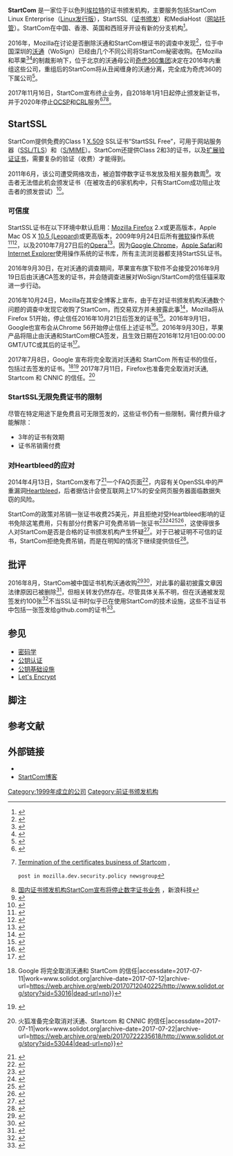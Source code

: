 {{noteTA
|G1 = IT
|1 = zh-hans: 埃拉特; zh-hant: 艾拉特;
}}
{{Infobox company
| name = StartCom Ltd.
| type = [[私人公司|私人公司]]
| foundation = {{Start date and age|1999}}
| founder = Eddy Nigg<ref>{{cite web|url=http://www.theregister.co.uk/2016/10/10/heads_roll_as_qihoo_360_moves_to_end_wosign_startcom_certificate_row/|publisher=[[The_Register|The Register]]|title=Heads roll as Qihoo 360 moves to end WoSign, StartCom certificate row|date=2016-10-10|access-date=2016-12-10|first=Richard|last=Chirgwin|language=en|archive-date=2016-12-20|archive-url=https://web.archive.org/web/20161220093837/http://www.theregister.co.uk/2016/10/10/heads_roll_as_qihoo_360_moves_to_end_wosign_startcom_certificate_row/|dead-url=no}}</ref>
| location = [[中华人民共和国|中国]][[北京|北京]]
| area_served = 全球
| key_people = Iñigo Barreira（CEO），谭晓生（主席），杨卿
| industry = {{tsl|en|Internet security|互联网安全}}，[[公钥基础设施|公钥基础设施]]
| owner = 奇虎360集团
| parent = StartCom CA Ltd.（英国），StartCom CA Ltd.（香港）
| website = {{URL|https://www.startcom.org}}
}}'''StartCom''' 是一家位于以色列[[埃拉特|埃拉特]]的证书颁发机构，主要服务包括StartCom Linux Enterprise（[[Linux发行版|Linux发行版]]），StartSSL（[[数字证书认证机构|证书颁发]]）和MediaHost（[[網頁寄存服務|网站托管]]）。StartCom在中国、香港、英国和西班牙开设有新的分支机构<ref>{{Cite web |url=https://www.startssl.com/AboutUS |title=About StartCom |accessdate=2016-06-07 |date=Apr 26, 2016 |publisher=[[The_Register|The Register]] |language=en |deadurl=yes |archiveurl=https://web.archive.org/web/20160625001732/https://www.startssl.com/AboutUS |archivedate=2016-06-25 }}</ref>。

2016年，Mozilla在讨论是否删除沃通和StartCom根证书的调查中发现<ref name="mozilla2016">{{Cite web|url=https://docs.google.com/document/d/1C6BlmbeQfn4a9zydVi2UvjBGv6szuSB4sMYUcVrR8vQ/edit|title=WoSign and StartCom|accessdate=2016-10-25|author=Mozilla|date=2016-10-10|language=en|archive-date=2017-12-03|archive-url=https://web.archive.org/web/20171203091824/https://docs.google.com/document/d/1C6BlmbeQfn4a9zydVi2UvjBGv6szuSB4sMYUcVrR8vQ/edit|dead-url=no}}</ref>，位于中国深圳的[[沃通|沃通]]（WoSign）已经由几个不同公司将StartCom秘密收购{{efn|name=structure201610|2016年10月的架构：WoSign CA Limited Hong-Kong → StartCom CA Limited（香港）→ StartCom CA Limited（英国）}}。在Mozilla和苹果<ref name="appleios">{{Cite web|url=https://support.apple.com/en-us/HT204132|title=Blocking Trust for WoSign CA Free SSL Certificate G2 (IOS)|author=apple|date=2016-09-30|language=en|accessdate=2017-02-25|archive-date=2017-04-06|archive-url=https://web.archive.org/web/20170406155516/https://support.apple.com/en-us/HT204132|dead-url=no}}</ref><ref name="applemacos">{{Cite web|url=https://support.apple.com/en-us/HT202858|title=Blocking Trust for WoSign CA Free SSL Certificate G2 (MacOS)|author=apple|date=2016-09-30|language=en|accessdate=2017-02-25|archive-date=2017-01-30|archive-url=https://web.archive.org/web/20170130015524/https://support.apple.com/en-us/HT202858|dead-url=no}}</ref>的制裁影响下，位于北京的沃通母公司[[奇虎360|奇虎360集团]]决定在2016年内重组这些公司，重组后的StartCom将从丑闻缠身的沃通分离，完全成为奇虎360的下属公司{{efn|name=structure201612|2016年10月时的计划架构，2016年底前实施：奇虎360公司链 → 奇飛國際發展有限公司（香港） → StartCom CA Ltd. （香港），StartCom CA香港完全持有StartCom（瑞士）和StartCom CA Ltd.（英国），后者依次持有StartCom Ltd.（以色列）和StartCom CA Ltd.（西班牙）}}<ref name="remediation">{{Cite web |url=https://www.startssl.com/report/StartCom_Remediation_Plan_14102016.pdf |title=StartCom Remediation Plan |accessdate=2016-10-25 |author=Qihoo 360 Group |date=2016-10-14 |language=en |deadurl=yes |archiveurl=https://web.archive.org/web/20161026080249/https://www.startssl.com/report/StartCom_Remediation_Plan_14102016.pdf |archivedate=2016-10-26 }}</ref>。

2017年11月16日，StartCom宣布终止业务，自2018年1月1日起停止颁发新证书，并于2020年停止[[OCSP|OCSP]]和[[证书吊销列表|CRL]]服务<ref>{{Cite web|url=https://www.startcomca.com/index/News/newDetail?date=20171116|title=StartSSL™ Certificates & Public Key Infrastructure|website=www.startcomca.com|language=en|access-date=2017-11-17|archive-url=https://web.archive.org/web/20171201171612/https://www.startcomca.com/index/News/newDetail?date=20171116|archive-date=2017-12-01|dead-url=yes}}</ref><ref>[https://groups.google.com/forum/#!topic/mozilla.dev.security.policy/LM1SpKHJ-oc Termination of the certificates business of Startcom] {{Wayback|url=https://groups.google.com/forum/#!topic/mozilla.dev.security.policy/LM1SpKHJ-oc |date=20191207213542 }},
 post in mozilla.dev.security.policy newsgroup</ref><ref>[http://tech.sina.com.cn/i/2017-11-20/doc-ifynwxum6288539.shtml 国内证书颁发机构StartCom宣布将停止数字证书业务] {{Wayback|url=http://tech.sina.com.cn/i/2017-11-20/doc-ifynwxum6288539.shtml |date=20171120035831 }}，新浪科技</ref>。

== StartSSL ==
StartCom提供免费的Class 1 [[X.509|X.509]] SSL证书“StartSSL Free”，可用于网站服务器（[[傳輸層安全協議|SSL/TLS]]）和{{tsl|en|E-mail encryption|电子邮件加密}}（[[S/MIME|S/MIME]]）。StartCom还提供Class 2和3的证书，以及[[扩展验证证书|扩展验证证书]]，需要复杂的验证（收费）才能得到。

2011年6月，该公司遭受网络攻击，被迫暂停数字证书发放及相关服务数周<ref>{{Cite web|url=http://www.theregister.co.uk/2011/06/21/startssl_security_breach/|title=Web authentication authority suffers security breach|accessdate=2012-01-14|date=2011-06-26|publisher=[[The_Register|The Register]]|language=en|archive-date=2012-01-04|archive-url=https://web.archive.org/web/20120104225508/http://www.theregister.co.uk/2011/06/21/startssl_security_breach/|dead-url=no}}</ref>。攻击者无法借此机会颁发证书（在被攻击的6家机构中，只有StartCom成功阻止攻击者的颁发尝试）<ref>{{Cite web |url=http://www.informationweek.com/security/attacks/how-startcom-foiled-comodohacker-4-lesso/231601037 |title=How StartCom Foiled Comodohacker: 4 Lessons |accessdate=2012-12-20 |date=2011-09-08 |publisher={{tsl|en|InformationWeek}} |language=en |deadurl=yes |archiveurl=https://web.archive.org/web/20130103030451/http://www.informationweek.com/security/attacks/how-startcom-foiled-comodohacker-4-lesso/231601037 |archivedate=2013-01-03 }}</ref>。

=== 可信度 ===
StartSSL证书在以下环境中默认启用：[[Firefox|Mozilla Firefox]] 2.x或更高版本，Apple Mac OS X [[Mac_OS_X_Leopard|10.5 (Leopard)]]或更高版本，2009年9月24日后所有[[微软|微软]]操作系统<ref>{{Cite web|url=http://www.startcom.org/?app=14&rel=33|title=Microsoft Adds Support for StartCom Certificates|accessdate=2011-01-14|date=2009-09-24|format=新闻稿|publisher=StartCom.org|language=en|deadurl=yes|archiveurl=https://web.archive.org/web/20110717142400/http://www.startcom.org/?app=14&rel=33|archivedate=2011-07-17}}</ref><ref>{{Cite web|url=http://www.sophos.com/blogs/chetw/g/2009/09/27/microsoft-updates-root-certs-startcom/|title=Microsoft updates trusted root certs to include StartCom|date=2009-09-27|publisher=Sophos.com Naked Security blog|language=en}}</ref>，以及2010年7月27日后的[[Opera電腦瀏覽器|Opera]]<ref>{{Cite web|url=http://my.opera.com/rootstore/blog/2010/07/28/new-roots-new-ev-and-a-new-public-suffix-file|title=New Roots, new EV, and a new Public Suffix file|publisher=Opera.com Rootstore blog|language=en|accessdate=2017-02-25|archive-date=2010-08-01|archive-url=https://web.archive.org/web/20100801232344/http://my.opera.com/rootstore/blog/2010/07/28/new-roots-new-ev-and-a-new-public-suffix-file|dead-url=no}}</ref>。因为[[Google_Chrome|Google Chrome]]，[[Safari|Apple Safari]]和[[Internet_Explorer|Internet Explorer]]使用操作系统的证书库，所有主流浏览器都支持StartSSL证书。

2016年9月30日，在对沃通的调查期间，苹果宣布旗下软件不会接受2016年9月19日后由沃通CA签发的证书，并会随调查进展对WoSign/StartCom的信任锚采取进一步行动。

2016年10月24日，Mozilla在其安全博客上宣布，由于在对证书颁发机构沃通数个问题的调查中发现它收购了StartCom，而交易双方并未披露此事<ref name="mozillawiki">{{Cite web|url=https://wiki.mozilla.org/CA:WoSign_Issues|title=CA:WoSign Issues - MozillaWiki|accessdate=2016-10-25|language=en|archive-date=2016-10-28|archive-url=https://web.archive.org/web/20161028085410/https://wiki.mozilla.org/CA:WoSign_Issues|dead-url=no}}</ref>，Mozilla将从Firefox 51开始，停止信任2016年10月21日后签发的证书<ref>{{Cite web|url=https://blog.mozilla.org/security/2016/10/24/distrusting-new-wosign-and-startcom-certificates/|title=Distrusting New WoSign and StartCom Certificates|accessdate=2016-10-25|date=2016-10-24|language=en|archive-date=2016-10-25|archive-url=https://web.archive.org/web/20161025175628/https://blog.mozilla.org/security/2016/10/24/distrusting-new-wosign-and-startcom-certificates/|dead-url=no}}</ref>。2016年9月1日，Google也宣布会从Chrome 56开始停止信任上述证书<ref>{{Cite news|url=https://security.googleblog.com/2016/10/distrusting-wosign-and-startcom.html|title=Distrusting WoSign and StartCom Certificates|newspaper=Google Online Security Blog|accessdate=2016-11-02|language=en|archive-date=2016-11-01|archive-url=https://web.archive.org/web/20161101230053/https://security.googleblog.com/2016/10/distrusting-wosign-and-startcom.html|dead-url=no}}</ref>。2016年9月30日，苹果产品将阻止由沃通和StartCom根CA签发，且生效日期在2016年12月1日00:00:00 GMT/UTC或其后的证书<ref>{{Cite news|url=https://support.apple.com/en-us/HT204132|title=Lists of available trusted root certificates in iOS|newspaper=Apple Support Web Site|accessdate=2016-12-01|language=en|archive-date=2016-11-29|archive-url=https://web.archive.org/web/20161129150700/https://support.apple.com/en-us/HT204132|dead-url=no}}</ref>。

2017年7月8日，Google 宣布将完全取消对沃通和 StartCom 所有证书的信任，包括过去签发的证书。<ref>{{Cite web|url=http://www.solidot.org/story?sid=53016|title=Solidot {{!}} Google 将完全取消沃通和 StartCom 的信任|accessdate=2017-07-11|work=www.solidot.org|archive-date=2017-07-12|archive-url=https://web.archive.org/web/20170712040225/http://www.solidot.org/story?sid=53016|dead-url=no}}</ref><ref>{{Cite web|url=https://groups.google.com/a/chromium.org/forum/#!topic/net-dev/FKXe-76GO8Y|title=Google 网上论坛|accessdate=2017-07-11|work=groups.google.com|archive-date=2013-05-23|archive-url=https://web.archive.org/web/20130523081122/http://groups.google.com/a/chromium.org/group/chromium-os-dev/browse_thread/thread/337cca9a0da59ad6/9354a38894da5df5#!topic/net-dev/FKXe-76GO8Y|dead-url=no}}</ref> 2017年7月11日，Firefox也准备完全取消对沃通, Startcom 和 CNNIC 的信任。<ref>{{Cite web|url=http://www.solidot.org/story?sid=53044|title=Solidot {{!}} 火狐准备完全取消对沃通、Startcom 和 CNNIC 的信任|accessdate=2017-07-11|work=www.solidot.org|archive-date=2017-07-22|archive-url=https://web.archive.org/web/20170722235618/http://www.solidot.org/story?sid=53044|dead-url=no}}</ref>

=== StartSSL无限免费证书的限制 ===
尽管在特定用途下是免费且可无限签发的，这些证书仍有一些限制，需付费升级才能解除：
* 3年的证书有效期
* 证书吊销需付费

=== 对Heartbleed的应对 ===
2014年4月13日，StartCom发布了<ref>{{Cite web|url=https://twitter.com/startssl/status/455264672892342272|title=Twitter / startssl: We released a small FAQ page ...|date=2014-04-13|publisher=StartCom|language=en|accessdate=2017-02-25|archive-date=2017-03-18|archive-url=https://web.archive.org/web/20170318013943/https://twitter.com/startssl/status/455264672892342272|dead-url=no}}</ref>一个FAQ页面<ref name="startcom-heartbleed-faq">{{Cite web|url=https://www.startssl.com/?app=43|title=Heartbleed F.A.Q.|date=2014-04-13|publisher=StartCom|language=en|accessdate=2017-02-25|archive-date=2016-03-07|archive-url=https://web.archive.org/web/20160307120100/http://startssl.com/?app=43|dead-url=no}}</ref>，内容有关OpenSSL中的严重漏洞[[心脏出血漏洞|Heartbleed]]，后者据估计会使互联网上17%的安全网页服务器面临数据失窃的风险。

StartCom的政策对吊销一张证书收费25美元，并且拒绝对受Heartbleed影响的证书免除这笔费用，只有部分付费客户可免费吊销一张证书<ref>{{Cite web|url=https://news.ycombinator.com/item?id=7557845|title=I use StartCom, and I revoked and re-keyed yesterday. In the revocation reason, ... Hacker News|date=2014-04-09|publisher=Geoff|language=en|accessdate=2017-02-25|archive-date=2016-12-03|archive-url=https://web.archive.org/web/20161203061156/https://news.ycombinator.com/item?id=7557845|dead-url=no}}</ref><ref>{{Cite web|url=https://twitter.com/codeawe/status/454504028169584640|title=Twitter / codeawe: @tonylampada @startssl ...|date=2014-04-11|publisher=J. Breitsprecher|language=en|accessdate=2017-02-25|archive-date=2014-04-14|archive-url=https://web.archive.org/web/20140414232301/https://twitter.com/codeawe/status/454504028169584640|dead-url=no}}</ref><ref>{{Cite web |url=https://forum.startcom.org/viewtopic.php?p=8097#p8097 |title=Re: OpenSSL CVE-2014-0160 (aka "Heartbleed") |date=2014-04-09 |publisher=Jan |archiveurl=https://web.archive.org/web/20160404210016/https://forum.startcom.org/viewtopic.php?p=8097#p8097 |archivedate=2016-04-04 |language=en |deadurl=yes |accessdate=2017-02-25 }}</ref><ref name="startcom-heartbleed-5-hours">{{Cite web |url=https://forum.startcom.org/viewtopic.php?p=8101#p8101 |title=Re: OpenSSL CVE-2014-0160 (aka "Heartbleed") |date=2014-04-10 |publisher=arnowelzel |archiveurl=https://web.archive.org/web/20160404030316/https://forum.startcom.org/viewtopic.php?p=8101#p8101 |archivedate=2016-04-04 |language=en |deadurl=yes |accessdate=2017-02-25 }}</ref>，这使得很多人对StartCom是否是合格的证书颁发机构产生怀疑<ref>{{Cite web|url=https://bugzilla.mozilla.org/show_bug.cgi?id=994033|title=Most StartSSL certs will stay compromised|date=2014-04-09|language=en|accessdate=2017-02-25|archive-date=2016-12-03|archive-url=https://web.archive.org/web/20161203061221/https://bugzilla.mozilla.org/show_bug.cgi?id=994033|dead-url=no}}</ref>。对于已被证明不可信的证书，StartCom拒绝免费吊销，而是在明知的情况下继续提供信任<ref>{{Cite web|url=https://revokame.tonylampada.com.br/|title=StartSSL, please revoke me!|date=2014-04-12|archiveurl=https://web.archive.org/web/20140412085458/https://revokame.tonylampada.com.br/|archivedate=2014-04-12|language=en|accessdate=2017-02-25|dead-url=yes}}</ref>。

== 批评 ==
2016年8月，StartCom被中国证书机构沃通收购<ref name="percya-purchase">{{Cite web|url=http://www.percya.com/2016/09/wosigns-secret-purchase-of-startcom.html|title=Thoughts and Observations: WoSign's secret purchase of StartCom; WoSign threatened legal actions over the disclosure|accessdate=2016-09-08|language=en|archive-url=https://web.archive.org/web/20160905173058/http://www.percya.com/2016/09/wosigns-secret-purchase-of-startcom.html|archive-date=2016-09-05|dead-url=yes}}</ref><ref>{{Cite web|url=http://www.percya.com/2016/09/startcom-operated-solely-in-china.html|title=Thoughts and Observations: StartCom operated solely by WoSign in China - an analysis of the new StartCom website|accessdate=2016-09-08|language=en|archive-url=https://web.archive.org/web/20160907132911/http://www.percya.com/2016/09/startcom-operated-solely-in-china.html|archive-date=2016-09-07|dead-url=yes}}</ref>，对此事的最初披露文章因法律原因已被删除<ref>{{Cite web|url=https://www.letsphish.org/?part=about|title=Can you trust them?|accessdate=2017-02-25|work=www.letsphish.org|language=en|archive-date=2016-09-01|archive-url=https://web.archive.org/web/20160901113828/https://www.letsphish.org/?part=about|dead-url=no}}</ref>，但相关转发仍然存在。尽管具体关系不明，但在沃通被发现签发约100张<ref>{{Cite web |url=https://groups.google.com/d/topic/mozilla.dev.security.policy/k9PBmyLCi8I/discussion |title=Google 网上论坛 |accessdate=2017-02-25 |work=groups.google.com |archiveurl=https://archive.is/20170225041206/https://groups.google.com/forum/%23!topic/mozilla.dev.security.policy/k9PBmyLCi8I/discussion%5B1-25%5D |archivedate=2017-02-25 |language=en |deadurl=yes }}</ref>不当SSL证书时似乎已在使用StartCom的技术设施，这些不当证书中包括一张签发给github.com的证书<ref>{{Cite web|url=https://www.schrauger.com/the-story-of-how-wosign-gave-me-an-ssl-certificate-for-github-com|title=The story of how WoSign gave me an SSL certificate for GitHub.com|language=en|accessdate=2017-02-25|archive-date=2017-03-17|archive-url=https://web.archive.org/web/20170317182537/https://www.schrauger.com/the-story-of-how-wosign-gave-me-an-ssl-certificate-for-github-com|dead-url=no}}</ref>。

== 参见 ==
* [[密码学|密码学]]
* [[公開金鑰認證|公钥认证]]
* [[公開金鑰基礎建設|公钥基础设施]]
* [[Let's_Encrypt|Let's Encrypt]]

== 脚注 ==
{{Notelist}}

== 参考文献 ==
{{Reflist|30em}}

== 外部链接 ==
* {{Official website}}
* [https://web.archive.org/web/20100328135712/http://blog.startcom.org/ StartCom博客]

{{奇虎360}}
[[Category:1999年成立的公司|Category:1999年成立的公司]]
[[Category:前证书颁发机构|Category:前证书颁发机构]]